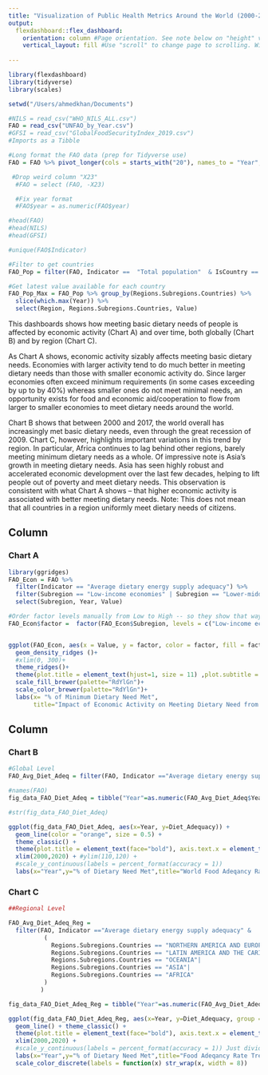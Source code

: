 ```yaml
---
title: "Visualization of Public Health Metrics Around the World (2000-2017)"
output: 
  flexdashboard::flex_dashboard:
    orientation: column #Page orientation. See note below on "height" vs "width" for row/column orientations
    vertical_layout: fill #Use "scroll" to change page to scrolling. With fill, page fits everything as use changes page size. I like fill :)
    
---
```


```r
library(flexdashboard)
library(tidyverse)
library(scales)

setwd("/Users/ahmedkhan/Documents")

#NILS = read_csv("WHO_NILS_ALL.csv")
FAO = read_csv("UNFAO_by_Year.csv")
#GFSI = read_csv("GlobalFoodSecurityIndex_2019.csv")
#Imports as a Tibble

#Long format the FAO data (prep for Tidyverse use)
FAO = FAO %>% pivot_longer(cols = starts_with("20"), names_to = "Year", values_to = "Value")

 #Drop weird column "X23"
  #FAO = select (FAO, -X23)

  #Fix year format
  #FAO$year = as.numeric(FAO$year)

#head(FAO)
#head(NILS)
#head(GFSI)

#unique(FAO$Indicator)

#Filter to get countries
FAO_Pop = filter(FAO, Indicator ==  "Total population"  & IsCountry == "Y")

#Get latest value available for each country
FAO_Pop_Max = FAO_Pop %>% group_by(Regions.Subregions.Countries) %>%
  slice(which.max(Year)) %>%
  select(Region, Regions.Subregions.Countries, Value)


```

This dashboards shows how meeting basic dietary needs of people is affected by economic activity (Chart A) and over time, both globally (Chart B) and by region (Chart C).

As Chart A shows, economic activity sizably affects meeting basic dietary needs. Economies with larger activity tend to do much better in meeting dietary needs than those with smaller economic activity do. Since larger economies often exceed minimum requirements (in some cases exceeding by up to by 40%) whereas smaller ones do not meet minimal needs, an opportunity exists for food and economic aid/cooperation to flow from larger to smaller economies to meet dietary needs around the world.

Chart B shows that between 2000 and 2017, the world overall has increasingly met basic dietary needs, even through the great recession of 2009. Chart C, however, highlights important variations in this trend by region. In particular, Africa continues to lag behind other regions, barely meeting minimum dietary needs as a whole. Of impressive note is Asia's growth in meeting dietary needs. Asia has seen highly robust and accelerated economic development over the last few decades, helping to lift people out of poverty and meet dietary needs. This observation is consistent with what Chart A shows -- that higher economic activity is associated with better meeting dietary needs. Note: This does not mean that all countries in a region uniformly meet dietary needs of citizens.

Column {data-width=700}
-----------------------------------------------------------------------

### Chart A

```r
library(ggridges)
FAO_Econ = FAO %>% 
  filter(Indicator == "Average dietary energy supply adequacy") %>%
  filter(Subregion == "Low-income economies" | Subregion == "Lower-middle-income economies" | Subregion =="Upper-middle-income economies" | Subregion == "High-income economies")%>%
  select(Subregion, Year, Value)

#Order factor levels manually from Low to High -- so they show that way on the plot
FAO_Econ$factor =  factor(FAO_Econ$Subregion, levels = c("Low-income economies", "Lower-middle-income economies", "Upper-middle-income economies", "High-income economies"))


ggplot(FAO_Econ, aes(x = Value, y = factor, color = factor, fill = factor)) +
  geom_density_ridges ()+
  #xlim(0, 300)+
  theme_ridges()+
  theme(plot.title = element_text(hjust=1, size = 11) ,plot.subtitle = element_text(hjust=1, size = 10), axis.title=element_text(size=10, face = "bold"), axis.text.x = element_text(face="bold"), legend.position = "none", axis.title.y = element_blank(), plot.caption = element_text(size = 10)) +
  scale_fill_brewer(palette="RdYlGn")+
  scale_color_brewer(palette="RdYlGn")+
  labs(x= "% of Minimum Dietary Need Met",
       title="Impact of Economic Activity on Meeting Dietary Need from 2001 to 2017", subtitle = "Distribution of country scores", caption="Source: UN Food and Agriculture Organization")
```

Column  {.tabset}
-----------------------------------------------------------------------

### Chart B

```r
#Global Level
FAO_Avg_Diet_Adeq = filter(FAO, Indicator =="Average dietary energy supply adequacy" & Regions.Subregions.Countries == "WORLD")

#names(FAO)
fig_data_FAO_Diet_Adeq = tibble("Year"=as.numeric(FAO_Avg_Diet_Adeq$Year), "Diet_Adequacy" = FAO_Avg_Diet_Adeq$Value)

#str(fig_data_FAO_Diet_Adeq)

ggplot(fig_data_FAO_Diet_Adeq, aes(x=Year, y=Diet_Adequacy)) + 
  geom_line(color = "orange", size = 0.5) +
  theme_classic() +
  theme(plot.title = element_text(face="bold"), axis.text.x = element_text(face="bold")) +
  xlim(2000,2020) + #ylim(110,120) +
  #scale_y_continuous(labels = percent_format(accuracy = 1))
  labs(x="Year",y="% of Dietary Need Met",title="World Food Adeqancy Rate Trends (2000-2017)", subtitle = "Percent of Overall Dietary Need Met at the Global Level", caption = "Source: UN Food and Agriculture Organization")

```


### Chart C

```r
##Regional Level

FAO_Avg_Diet_Adeq_Reg = 
  filter(FAO, Indicator =="Average dietary energy supply adequacy" & 
          (
            Regions.Subregions.Countries == "NORTHERN AMERICA AND EUROPE"|
            Regions.Subregions.Countries == "LATIN AMERICA AND THE CARIBBEAN"|
            Regions.Subregions.Countries == "OCEANIA"|
            Regions.Subregions.Countries == "ASIA"|
            Regions.Subregions.Countries == "AFRICA"
          )
         )

fig_data_FAO_Diet_Adeq_Reg = tibble("Year"=as.numeric(FAO_Avg_Diet_Adeq_Reg$Year), "Diet_Adequacy" = FAO_Avg_Diet_Adeq_Reg$Value, "Region" = FAO_Avg_Diet_Adeq_Reg$Regions.Subregions.Countries)

ggplot(fig_data_FAO_Diet_Adeq_Reg, aes(x=Year, y=Diet_Adequacy, group = Region, color = Region)) + 
  geom_line() + theme_classic() +
  theme(plot.title = element_text(face="bold"), axis.text.x = element_text(face="bold"), legend.position="bottom")+
  xlim(2000,2020) +
  #scale_y_continuous(labels = percent_format(accuracy = 1)) Just divide Y aesthetic by 100 to use this line
  labs(x="Year",y="% of Dietary Need Met",title="Food Adeqancy Rate Trends by Region (2000-2019)", subtitle = "Percent of Dietary Need Met by Regional Level", caption = "Source: UN Food and Agriculture Organization. Oceania includes small island states.") +
  scale_color_discrete(labels = function(x) str_wrap(x, width = 8))
```